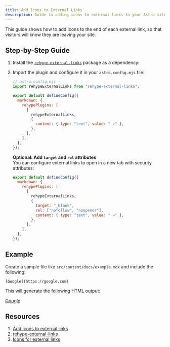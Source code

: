 ```yaml
---
title: Add Icons to External Links
description: Guide to adding icons to external links to your Astro site.
---
```



This guide shows how to add icons to the end of each external link, so that visitors will know they are leaving your site.

## Step-by-Step Guide

<Steps>

1. Install the [`rehype-external-links`](https://github.com/rehypejs/rehype-external-links) package as a dependency:

   <PackageManagerCommand command="add rehype-external-links" />

2. Import the plugin and configure it in your `astro.config.mjs` file:

   ```js ins={2, 6-13}
   // astro.config.mjs
   import rehypeExternalLinks from "rehype-external-links";

   export default defineConfig({
     markdown: {
       rehypePlugins: [
         [
           rehypeExternalLinks,
           {
             content: { type: "text", value: " ↗" },
           },
         ],
       ],
     },
   });
   ```

   **Optional: Add `target` and `rel` attributes**  
   You can configure external links to open in a new tab with security attributes:

   ```js
   export default defineConfig({
     markdown: {
       rehypePlugins: [
         [
           rehypeExternalLinks,
           {
             target: "_blank",
             rel: ["nofollow", "noopener"],
             content: { type: "text", value: " ↗" },
           },
         ],
       ],
     },
   });
   ```

</Steps>

## Example

Create a sample file like `src/content/docs/example.mdx` and include the following:

```mdx
[Google](https://google.com)
```

This will generate the following HTML output:

[Google](https://google.com)

## Resources

1. [Add icons to external links](https://docs.astro.build/en/recipes/external-links)
2. [rehype-external-links](https://www.npmjs.com/package/rehype-external-links)
3. [Icons for external links](https://astro-digital-garden.stereobooster.com/recipes/icons-to-external-links)
